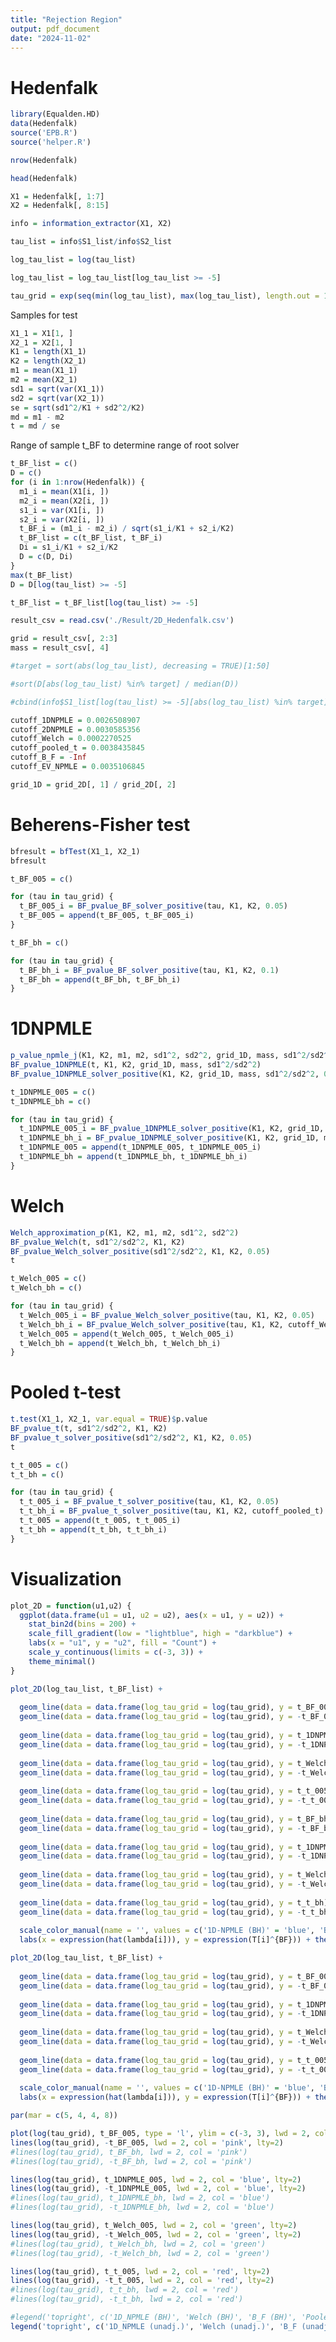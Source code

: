 ```yaml
---
title: "Rejection Region"
output: pdf_document
date: "2024-11-02"
---
```


# Hedenfalk

```r
library(Equalden.HD)
data(Hedenfalk)
source('EPB.R')
source('helper.R')
```

```r
nrow(Hedenfalk)
```

```r
head(Hedenfalk)
```

```r
X1 = Hedenfalk[, 1:7]
X2 = Hedenfalk[, 8:15]
```

```r
info = information_extractor(X1, X2)
```

```r
tau_list = info$S1_list/info$S2_list

log_tau_list = log(tau_list)

log_tau_list = log_tau_list[log_tau_list >= -5]

tau_grid = exp(seq(min(log_tau_list), max(log_tau_list), length.out = 1000))
```

Samples for test

```r
X1_1 = X1[1, ]
X2_1 = X2[1, ]
K1 = length(X1_1)
K2 = length(X2_1)
m1 = mean(X1_1)
m2 = mean(X2_1)
sd1 = sqrt(var(X1_1))
sd2 = sqrt(var(X2_1))
se = sqrt(sd1^2/K1 + sd2^2/K2)
md = m1 - m2
t = md / se
```

Range of sample t_BF to determine range of root solver

```r
t_BF_list = c()
D = c()
for (i in 1:nrow(Hedenfalk)) {
  m1_i = mean(X1[i, ])
  m2_i = mean(X2[i, ])
  s1_i = var(X1[i, ])
  s2_i = var(X2[i, ])
  t_BF_i = (m1_i - m2_i) / sqrt(s1_i/K1 + s2_i/K2)
  t_BF_list = c(t_BF_list, t_BF_i)
  Di = s1_i/K1 + s2_i/K2
  D = c(D, Di)
}
max(t_BF_list)
D = D[log(tau_list) >= -5]

t_BF_list = t_BF_list[log(tau_list) >= -5]
```

```r
result_csv = read.csv('./Result/2D_Hedenfalk.csv')
```

```r
grid = result_csv[, 2:3]
mass = result_csv[, 4]
```

```r
#target = sort(abs(log_tau_list), decreasing = TRUE)[1:50]

#sort(D[abs(log_tau_list) %in% target] / median(D))

#cbind(info$S1_list[log(tau_list) >= -5][abs(log_tau_list) %in% target], info$S2_list[log(tau_list) >= -5][abs(log_tau_list) %in% target], D[abs(log_tau_list) %in% target] / median(D))
```


```r
cutoff_1DNPMLE = 0.0026508907
cutoff_2DNPMLE = 0.0030585356
cutoff_Welch = 0.0002270525
cutoff_pooled_t = 0.0038435845
cutoff_B_F = -Inf
cutoff_EV_NPMLE = 0.0035106845
```

```r
grid_1D = grid_2D[, 1] / grid_2D[, 2]
```

# Beherens-Fisher test

```r
bfresult = bfTest(X1_1, X2_1)
bfresult
```

```r
t_BF_005 = c()

for (tau in tau_grid) {
  t_BF_005_i = BF_pvalue_BF_solver_positive(tau, K1, K2, 0.05)
  t_BF_005 = append(t_BF_005, t_BF_005_i)
}
```

```r
t_BF_bh = c()

for (tau in tau_grid) {
  t_BF_bh_i = BF_pvalue_BF_solver_positive(tau, K1, K2, 0.1)
  t_BF_bh = append(t_BF_bh, t_BF_bh_i)
}
```

# 1DNPMLE

```r
p_value_npmle_j(K1, K2, m1, m2, sd1^2, sd2^2, grid_1D, mass, sd1^2/sd2^2)
BF_pvalue_1DNPMLE(t, K1, K2, grid_1D, mass, sd1^2/sd2^2)
BF_pvalue_1DNPMLE_solver_positive(K1, K2, grid_1D, mass, sd1^2/sd2^2, 0.05)
```

```r
t_1DNPMLE_005 = c()
t_1DNPMLE_bh = c()

for (tau in tau_grid) {
  t_1DNPMLE_005_i = BF_pvalue_1DNPMLE_solver_positive(K1, K2, grid_1D, mass, tau, 0.05)
  t_1DNPMLE_bh_i = BF_pvalue_1DNPMLE_solver_positive(K1, K2, grid_1D, mass, tau, cutoff_1DNPMLE)
  t_1DNPMLE_005 = append(t_1DNPMLE_005, t_1DNPMLE_005_i)
  t_1DNPMLE_bh = append(t_1DNPMLE_bh, t_1DNPMLE_bh_i)
}
```

# Welch

```r
Welch_approximation_p(K1, K2, m1, m2, sd1^2, sd2^2)
BF_pvalue_Welch(t, sd1^2/sd2^2, K1, K2)
BF_pvalue_Welch_solver_positive(sd1^2/sd2^2, K1, K2, 0.05)
t
```

```r
t_Welch_005 = c()
t_Welch_bh = c()

for (tau in tau_grid) {
  t_Welch_005_i = BF_pvalue_Welch_solver_positive(tau, K1, K2, 0.05)
  t_Welch_bh_i = BF_pvalue_Welch_solver_positive(tau, K1, K2, cutoff_Welch)
  t_Welch_005 = append(t_Welch_005, t_Welch_005_i)
  t_Welch_bh = append(t_Welch_bh, t_Welch_bh_i)
}
```

# Pooled t-test

```r
t.test(X1_1, X2_1, var.equal = TRUE)$p.value
BF_pvalue_t(t, sd1^2/sd2^2, K1, K2)
BF_pvalue_t_solver_positive(sd1^2/sd2^2, K1, K2, 0.05)
t
```

```r
t_t_005 = c()
t_t_bh = c()

for (tau in tau_grid) {
  t_t_005_i = BF_pvalue_t_solver_positive(tau, K1, K2, 0.05)
  t_t_bh_i = BF_pvalue_t_solver_positive(tau, K1, K2, cutoff_pooled_t)
  t_t_005 = append(t_t_005, t_t_005_i)
  t_t_bh = append(t_t_bh, t_t_bh_i)
}
```

# Visualization

```r
plot_2D = function(u1,u2) {
  ggplot(data.frame(u1 = u1, u2 = u2), aes(x = u1, y = u2)) +
    stat_bin2d(bins = 200) +
    scale_fill_gradient(low = "lightblue", high = "darkblue") +
    labs(x = "u1", y = "u2", fill = "Count") +
    scale_y_continuous(limits = c(-3, 3)) +
    theme_minimal()
}
```

```r
plot_2D(log_tau_list, t_BF_list) + 
  
  geom_line(data = data.frame(log_tau_grid = log(tau_grid), y = t_BF_005), aes(x = log_tau_grid, y = y, color = 'BF (unadj.)'), linetype = 'dashed') +
  geom_line(data = data.frame(log_tau_grid = log(tau_grid), y = -t_BF_005), aes(x = log_tau_grid, y = y, color = 'BF (unadj.)'), linetype = 'dashed') +
  
  geom_line(data = data.frame(log_tau_grid = log(tau_grid), y = t_1DNPMLE_005), aes(x = log_tau_grid, y = y, color = '1D-NPMLE (unadj.)'), linetype = 'dashed') +
  geom_line(data = data.frame(log_tau_grid = log(tau_grid), y = -t_1DNPMLE_005), aes(x = log_tau_grid, y = y, color = '1D-NPMLE (unadj.)'), linetype = 'dashed') +
  
  geom_line(data = data.frame(log_tau_grid = log(tau_grid), y = t_Welch_005), aes(x = log_tau_grid, y = y, color = 'Welch (unadj.)'), linetype = 'dashed') +
  geom_line(data = data.frame(log_tau_grid = log(tau_grid), y = -t_Welch_005), aes(x = log_tau_grid, y = y, color = 'Welch (unadj.)'), linetype = 'dashed') +
  
  geom_line(data = data.frame(log_tau_grid = log(tau_grid), y = t_t_005), aes(x = log_tau_grid, y = y, color = 'Pooled t (unadj.)'), linetype = 'dashed') +
  geom_line(data = data.frame(log_tau_grid = log(tau_grid), y = -t_t_005), aes(x = log_tau_grid, y = y, color = 'Pooled t (unadj.)'), linetype = 'dashed') +
  
  geom_line(data = data.frame(log_tau_grid = log(tau_grid), y = t_BF_bh), aes(x = log_tau_grid, y = y, color = 'BF (BH)')) +
  geom_line(data = data.frame(log_tau_grid = log(tau_grid), y = -t_BF_bh), aes(x = log_tau_grid, y = y, color = 'BF (BH)')) +
  
  geom_line(data = data.frame(log_tau_grid = log(tau_grid), y = t_1DNPMLE_bh), aes(x = log_tau_grid, y = y, color = '1D-NPMLE (BH)')) +
  geom_line(data = data.frame(log_tau_grid = log(tau_grid), y = -t_1DNPMLE_bh), aes(x = log_tau_grid, y = y, color = '1D-NPMLE (BH)')) +
  
  geom_line(data = data.frame(log_tau_grid = log(tau_grid), y = t_Welch_bh), aes(x = log_tau_grid, y = y, color = 'Welch (BH)')) +
  geom_line(data = data.frame(log_tau_grid = log(tau_grid), y = -t_Welch_bh), aes(x = log_tau_grid, y = y, color = 'Welch (BH)')) +
  
  geom_line(data = data.frame(log_tau_grid = log(tau_grid), y = t_t_bh), aes(x = log_tau_grid, y = y, color = 'Pooled t (BH)')) +
  geom_line(data = data.frame(log_tau_grid = log(tau_grid), y = -t_t_bh), aes(x = log_tau_grid, y = y, color = 'Pooled t (BH)')) +
  
  scale_color_manual(name = '', values = c('1D-NPMLE (BH)' = 'blue', 'BF (BH)' = 'pink', 'Welch (BH)' = 'green', 'Pooled t (BH)' = 'red', '1D-NPMLE (unadj.)' = 'blue', 'BF (unadj.)' = 'pink', 'Welch (unadj.)' = 'green', 'Pooled t (unadj.)' = 'red')) + 
  labs(x = expression(hat(lambda[i])), y = expression(T[i]^{BF})) + theme_minimal()
```

```r
plot_2D(log_tau_list, t_BF_list) + 
  
  geom_line(data = data.frame(log_tau_grid = log(tau_grid), y = t_BF_005), aes(x = log_tau_grid, y = y, color = 'BF (unadj.)'), linetype = 'dashed') +
  geom_line(data = data.frame(log_tau_grid = log(tau_grid), y = -t_BF_005), aes(x = log_tau_grid, y = y, color = 'BF (unadj.)'), linetype = 'dashed') +
  
  geom_line(data = data.frame(log_tau_grid = log(tau_grid), y = t_1DNPMLE_005), aes(x = log_tau_grid, y = y, color = '1D-NPMLE (unadj.)'), linetype = 'dashed') +
  geom_line(data = data.frame(log_tau_grid = log(tau_grid), y = -t_1DNPMLE_005), aes(x = log_tau_grid, y = y, color = '1D-NPMLE (unadj.)'), linetype = 'dashed') +
  
  geom_line(data = data.frame(log_tau_grid = log(tau_grid), y = t_Welch_005), aes(x = log_tau_grid, y = y, color = 'Welch (unadj.)'), linetype = 'dashed') +
  geom_line(data = data.frame(log_tau_grid = log(tau_grid), y = -t_Welch_005), aes(x = log_tau_grid, y = y, color = 'Welch (unadj.)'), linetype = 'dashed') +
  
  geom_line(data = data.frame(log_tau_grid = log(tau_grid), y = t_t_005), aes(x = log_tau_grid, y = y, color = 'Pooled t (unadj.)'), linetype = 'dashed') +
  geom_line(data = data.frame(log_tau_grid = log(tau_grid), y = -t_t_005), aes(x = log_tau_grid, y = y, color = 'Pooled t (unadj.)'), linetype = 'dashed') +
  
  scale_color_manual(name = '', values = c('1D-NPMLE (BH)' = 'blue', 'BF (BH)' = 'pink', 'Welch (BH)' = 'green', 'Pooled t (BH)' = 'red', '1D-NPMLE (unadj.)' = 'blue', 'BF (unadj.)' = 'pink', 'Welch (unadj.)' = 'green', 'Pooled t (unadj.)' = 'red')) + 
  labs(x = expression(hat(lambda[i])), y = expression(T[i]^{BF})) + theme_minimal()
```

```r
par(mar = c(5, 4, 4, 8))

plot(log(tau_grid), t_BF_005, type = 'l', ylim = c(-3, 3), lwd = 2, col = 'pink', xlab = expression(hat(lambda[i])), ylab = expression(T[i]^{BF}), lty=2)
lines(log(tau_grid), -t_BF_005, lwd = 2, col = 'pink', lty=2)
#lines(log(tau_grid), t_BF_bh, lwd = 2, col = 'pink')
#lines(log(tau_grid), -t_BF_bh, lwd = 2, col = 'pink')

lines(log(tau_grid), t_1DNPMLE_005, lwd = 2, col = 'blue', lty=2)
lines(log(tau_grid), -t_1DNPMLE_005, lwd = 2, col = 'blue', lty=2)
#lines(log(tau_grid), t_1DNPMLE_bh, lwd = 2, col = 'blue')
#lines(log(tau_grid), -t_1DNPMLE_bh, lwd = 2, col = 'blue')

lines(log(tau_grid), t_Welch_005, lwd = 2, col = 'green', lty=2)
lines(log(tau_grid), -t_Welch_005, lwd = 2, col = 'green', lty=2)
#lines(log(tau_grid), t_Welch_bh, lwd = 2, col = 'green')
#lines(log(tau_grid), -t_Welch_bh, lwd = 2, col = 'green')

lines(log(tau_grid), t_t_005, lwd = 2, col = 'red', lty=2)
lines(log(tau_grid), -t_t_005, lwd = 2, col = 'red', lty=2)
#lines(log(tau_grid), t_t_bh, lwd = 2, col = 'red')
#lines(log(tau_grid), -t_t_bh, lwd = 2, col = 'red')

#legend('topright', c('1D_NPMLE (BH)', 'Welch (BH)', 'B_F (BH)', 'Pooled_t (BH)', '1D_NPMLE (unadj.)', 'Welch (unadj.)', 'B_F (unadj.)', 'Pooled_t (unadj.)'), col=c('blue', 'green', 'pink', 'red', 'blue', 'green', 'pink', 'red'), lwd=2, lty = c(1,1,1,1,2,2,2,2), cex = 0.7, inset = c(-0.32, 0), xpd = TRUE)
legend('topright', c('1D_NPMLE (unadj.)', 'Welch (unadj.)', 'B_F (unadj.)', 'Pooled_t (unadj.)'), col=c('blue', 'green', 'pink', 'red'), lwd=2, lty = c(2,2,2,2), cex = 0.7, inset = c(-0.32, 0), xpd = TRUE)
```